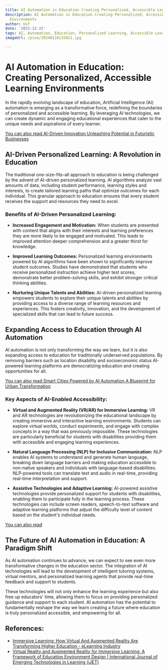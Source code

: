 ```yaml
---
title: AI Automation in Education Creating Personalized, Accessible Learning Environments
description: AI Automation in Education Creating Personalized, Accessible Learning
  Environments
author: Usf
date: '2023-12-22'
tags: AI, Automation, Education, Personalized Learning, Accessible Learning Environments
imageUrl: /pixa/20240116135821.jpg

---
```

# AI Automation in  Education:  Creating Personalized, Accessible Learning Environments

In the  rapidly evolving landscape of education, Artificial Intelligence (AI) automation is emerging as a transformative force, redefining the boundaries of personalized and accessible learning.  By leveraging  AI technologies, we can create dynamic and engaging educational experiences that cater to the unique needs and aspirations of every learner. 

[You can  also read AI-Driven Innovation Unleashing  Potential in  Futuristic Businesses](AI-Driven%20Innovation%20Unleashing%20Potential%20in%20Futuristic%20Businesses)


##  AI-Driven Personalized  Learning: A Revolution in  Education

The traditional one-size-fits-all approach to education is being challenged by the advent of AI-driven personalized learning. AI algorithms analyze vast amounts of data, including student performance, learning styles and interests, to create tailored learning paths that optimize  outcomes  for each individual. This granular approach to education ensures  that every student receives the  support  and resources they need to excel.

### Benefits of AI-Driven Personalized Learning:

- **Increased Engagement and Motivation:** When students are presented with content that aligns with their interests and  learning preferences they are more likely to be engaged and  motivated. This leads  to improved attention deeper comprehension and a greater thirst for knowledge.


- **Improved Learning Outcomes:** Personalized learning  environments powered by AI algorithms have been shown to significantly improve student outcomes. Studies have demonstrated that students who receive personalized instruction achieve higher test  scores, demonstrate better problem-solving skills,  and exhibit stronger critical thinking abilities.


- **Nurturing Unique Talents and Abilities:** AI-driven personalized learning empowers  students to explore their unique talents and abilities by providing  access to  a diverse range  of learning  resources and experiences. This fosters creativity,  innovation, and the development of specialized skills that can lead to future success.

## Expanding Access to Education through AI Automation

AI automation is not only transforming the way we learn, but it is also expanding access to education for traditionally underserved populations. By removing barriers  such as location disability and socioeconomic status AI-powered learning platforms are democratizing education and creating opportunities for all.

[You can also read Smart Cities Powered  by  AI Automation A Blueprint for Urban Transformation](Smart%20Cities%20Powered%20by%20AI%20Automation%20A%20Blueprint%20for%20Urban%20Transformation)


### Key Aspects of AI-Enabled Accessibility:

- **Virtual and Augmented Reality (VR/AR) for Immersive Learning:** VR and AR technologies are revolutionizing  the  educational landscape by creating immersive and interactive learning environments. Students can explore virtual worlds, conduct experiments, and engage with complex  concepts in a way that was previously  impossible. These technologies are particularly beneficial for students  with disabilities providing them with  accessible and engaging learning experiences.


- **Natural Language Processing (NLP) for Inclusive Communication:** NLP enables AI systems to  understand and generate human language, breaking down  language barriers and making education accessible to non-native speakers and  individuals  with language-based disabilities. NLP-powered tools can translate text  and audio in real-time, providing real-time interpretation and support.


- **Assistive Technologies and Adaptive  Learning:**  AI-powered assistive technologies provide personalized support for students with disabilities,  enabling them to participate fully in the learning process.  These  technologies can include screen  readers,  speech-to-text software and adaptive learning platforms that adjust the difficulty level of  content based  on  the student's individual needs.

[You can also read ]()


## The Future of AI Automation in Education: A Paradigm  Shift

As AI automation continues to advance, we can expect to see even  more transformative changes in  the education sector. The integration of AI technologies will lead to the development of intelligent tutoring systems, virtual mentors, and personalized learning agents that provide real-time feedback and support to students.  

These technologies will not  only enhance the learning experience but also free up educators' time, allowing them to focus on providing personalized guidance and support to each student. AI automation  has the  potential to fundamentally reshape the way we learn creating a future where education  is truly personalized accessible, and empowering for all.

## References:
- [Immersive Learning: How Virtual And Augmented Reality Are Transforming Higher Education - eLearning Industry](https://elearningindustry.com/immersive-learning-how-virtual-and-augmented-reality-transforming-higher-education)
- [Virtual Reality and Augmented Reality for Immersive Learning: A Framework of Education Environment Design | International Journal of Emerging Technologies in Learning (iJET)](https://online-journals.org/index.php/i-jet/article/view/44209)
